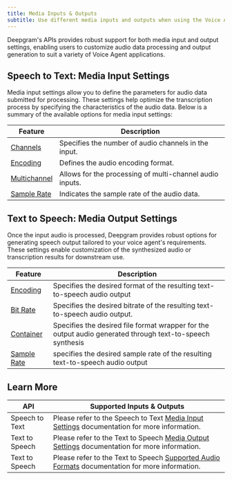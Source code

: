 ```yaml
---
title: Media Inputs & Outputs
subtitle: Use different media inputs and outputs when using the Voice Agent API.
---
```


Deepgram's APIs provides robust support for both media input and output settings, enabling users to customize audio data processing and output generation to suit a variety of Voice Agent applications.

## Speech to Text: Media Input Settings

Media input settings allow you to define the parameters for audio data submitted for processing. These settings help optimize the transcription process by specifying the characteristics of the audio data. Below is a summary of the available options for media input settings:

| Feature                            | Description                                              |
| ---------------------------------- | -------------------------------------------------------- |
| [Channels](/docs/channels)         | Specifies the number of audio channels in the input.     |
| [Encoding](/docs/encoding)         | Defines the audio encoding format.                       |
| [Multichannel](/docs/multichannel) | Allows for the processing of multi-channel audio inputs. |
| [Sample Rate](/docs/sample-rate)   | Indicates the sample rate of the audio data.             |

## Text to Speech: Media Output Settings

Once the input audio is processed, Deepgram provides robust options for generating speech output tailored to your voice agent's requirements. These settings enable customization of the synthesized audio or transcription results for downstream use.

| Feature                              | Description                                                                                               |
| ------------------------------------ | --------------------------------------------------------------------------------------------------------- |
| [Encoding](/docs/tts-encoding)       | Specifies the desired format of the resulting text-to-speech audio output                                 |
| [Bit Rate](/docs/tts-bit-rate)       | Specifies the desired bitrate of the resulting text-to-speech audio output.                               |
| [Container](/docs/tts-container)     | Specifies the desired file format wrapper for the output audio generated through text-to-speech synthesis |
| [Sample Rate](/docs/tts-sample-rate) | specifies the desired sample rate of the resulting text-to-speech audio output                            |

## Learn More

| API            | Supported Inputs & Outputs                                                                                                                                |
| -------------- | --------------------------------------------------------------------------------------------------------------------------------------------------------- |
| Speech to Text | Please refer to the Speech to Text [Media Input Settings](/docs/media-input-settings) documentation for more information.                                 |
| Text to Speech | Please refer to the Text to Speech [Media Output Settings](/docs/tts-media-output-settings) documentation for more information.                           |
| Text to Speech | Please refer to the Text to Speech [Supported Audio Formats](/docs/tts-media-output-settings#supported-audio-formats) documentation for more information. |
